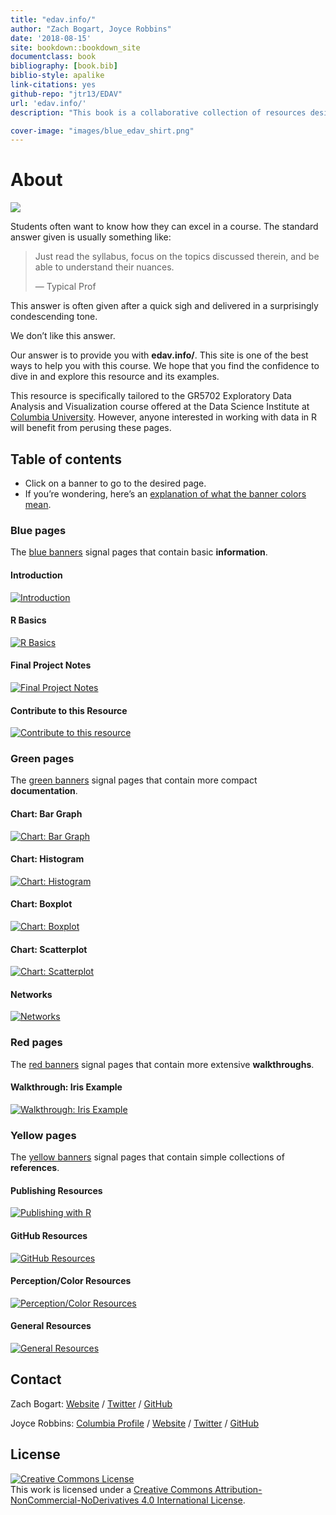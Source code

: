 ```yaml
--- 
title: "edav.info/"
author: "Zach Bogart, Joyce Robbins"
date: '2018-08-15'
site: bookdown::bookdown_site
documentclass: book
bibliography: [book.bib]
biblio-style: apalike
link-citations: yes
github-repo: "jtr13/EDAV"
url: 'edav.info/'
description: "This book is a collaborative collection of resources designed to help students succeed in GR5702 Exploratory Data Analysis and Visualization, a course offered at Columbia University. While the course lectures and textbook focus on theoretical issues, this book, in contrast, provides coding tips and examples to assist students as they create their own analyses and visualizations. It is our hope that students will contribute to edav.info and it will grow with the course."

cover-image: "images/blue_edav_shirt.png"
---
```


# About {-}

![](images/banners/edav_banner.png)

Students often want to know how they can excel in a course. The standard answer given is usually something like: 

> Just read the syllabus, focus on the topics discussed therein, and be able to understand their nuances.
>
> --- Typical Prof 

This answer is often given after a quick sigh and delivered in a surprisingly condescending tone.

We don't like this answer.

Our answer is to provide you with **edav.info/**. This site is one of the best ways to help you with this course. We hope that you find the confidence to dive in and explore this resource and its examples.

This resource is specifically tailored to the GR5702 Exploratory Data Analysis and Visualization course offered at the Data Science Institute at [Columbia University](https://www.columbia.edu/){target="_blank"}. However, anyone interested in working with data in R will benefit from perusing these pages.

<!-- toc -->
## Table of contents
- Click on a banner to go to the desired page.
- If you're wondering, here's an [explanation of what the banner colors mean](intro.html#what-the-banners-mean).

<!-- #### Header -->
<!-- [![Header](images/banners/banner_TITLE.png)](TITLE.html){class="active-banner"} -->

<!-- Blue Pages -->
### Blue pages
The [blue banners](intro.html#blue-pages-1) signal pages that contain basic **information**.

#### Introduction
[![Introduction](images/banners/banner_intro.png)](intro.html){class="active-banner"}

#### R Basics
[![R Basics](images/banners/banner_basics.png)](basics.html){class="active-banner"}

#### Final Project Notes
[![Final Project Notes](images/banners/banner_presentation.png)](project.html){class="active-banner"}

#### Contribute to this Resource
[![Contribute to this resource](images/banners/banner_contribute.png)](contribute.html){class="active-banner"}

<!-- Green Pages -->
### Green pages
The [green banners](intro.html#green-pages-1) signal pages that contain more compact **documentation**.

#### Chart: Bar Graph
[![Chart: Bar Graph](images/banners/banner_bargraph.png)](bar.html){class="active-banner"}

#### Chart: Histogram
[![Chart: Histogram](images/banners/banner_histogram.png)](histo.html){class="active-banner"}

#### Chart: Boxplot
[![Chart: Boxplot](images/banners/banner_boxplot.png)](box.html){class="active-banner"}

#### Chart: Scatterplot
[![Chart: Scatterplot](images/banners/banner_scatterplot.png)](scatter.html){class="active-banner"}

#### Networks
[![Networks](images/banners/banner_network.png)](network.html){class="active-banner"}

<!-- Red Pages -->
### Red pages
The [red banners](intro.html#red-pages-1) signal pages that contain more extensive **walkthroughs**.

#### Walkthrough: Iris Example
[![Walkthrough: Iris Example](images/banners/banner_iris.png)](iris.html){class="active-banner"}

<!-- Yellow Pages -->
### Yellow pages
The [yellow banners](intro.html#yellow-pages-1) signal pages that contain simple collections of  **references**.

#### Publishing Resources
[![Publishing with R](images/banners/banner_publish.png)](publish.html){class="active-banner"}

#### GitHub Resources
[![GitHub Resources](images/banners/banner_github.png)](github.html){class="active-banner"}

#### Perception/Color Resources
[![Perception/Color Resources](images/banners/banner_percept.png)](percept.html){class="active-banner"}

#### General Resources
[![General Resources](images/banners/banner_resources.png)](general.html){class="active-banner"}

<!-- Contact -->
## Contact

Zach Bogart: 
[Website](https://zachbogart.com/){target="_blank"}
/
[Twitter](https://twitter.com/zachbogart){target="_blank"}
/
[GitHub](https://github.com/zachbogart){target="_blank"}

Joyce Robbins: 
[Columbia Profile](http://stat.columbia.edu/department-directory/name/joyce-robbins/){target="_blank"}
/
[Website](http://www.joyce-robbins.com/){target="_blank"}
/
[Twitter](https://twitter.com/jtrnyc){target="_blank"}
/
[GitHub](https://github.com/jtr13){target="_blank"}

<!-- License -->
## License

<a rel="license" href="http://creativecommons.org/licenses/by-nc-nd/4.0/" target="_blank"><img alt="Creative Commons License" style="border-width:0" src="https://i.creativecommons.org/l/by-nc-nd/4.0/88x31.png" /></a><br />This work is licensed under a <a rel="license" href="http://creativecommons.org/licenses/by-nc-nd/4.0/" target="_blank">Creative Commons Attribution-NonCommercial-NoDerivatives 4.0 International License</a>.
